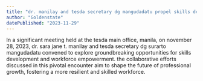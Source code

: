 ```yaml
---
title: "dr. manilay and tesda secretary dg mangudadatu propel skills development initiatives"
author: "Goldenstate"
datePublished: "2023-11-29"
---
```


In a significant meeting held at the tesda main office, manila, on november 28, 2023, dr. sara jane t. manilay and tesda secretary dg surarto mangudadatu convened to explore groundbreaking opportunities for skills development and workforce empowerment. the collaborative efforts discussed in this pivotal encounter aim to shape the future of professional growth, fostering a more resilient and skilled workforce.
